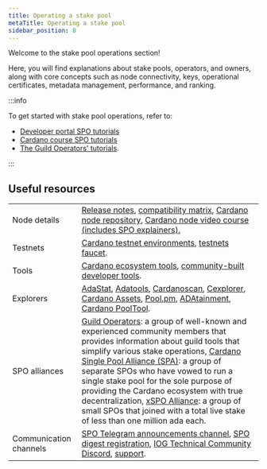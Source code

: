 ```yaml
---
title: Operating a stake pool
metaTitle: Operating a stake pool
sidebar_position: 8
---
```


Welcome to the stake pool operations section!

Here, you will find explanations about stake pools, operators, and owners, along with core concepts such as node connectivity, keys, operational certificates, metadata management, performance, and ranking.

  :::info  
  
To get started with stake pool operations, refer to:

-   [Developer portal SPO tutorials](https://developers.cardano.org/docs/operate-a-stake-pool/)
-   [Cardano course SPO tutorials](https://cardano-course.gitbook.io/cardano-course/handbook/create-a-stake-pool)
-   [The Guild Operators' tutorials](https://cardano-community.github.io/guild-operators/).
  
:::

## Useful resources

|  |  |
|--|--|
| Node details | [Release notes](/release-notes/release-notes), [compatibility matrix](/release-notes/comp-matrix), [Cardano node repository](https://github.com/input-output-hk/cardano-node#overview-of-the-cardano-node-repository), [Cardano node video course (includes SPO explainers).](/development-guidelines/cardano-node-course/) |
| Testnets | [Cardano testnet environments](/cardano-testnets/environments), [testnets faucet](/cardano-testnets/tools/faucet/). |
| Tools | [Cardano ecosystem tools](https://developers.cardano.org/tools/), [community-built developer tools](https://www.essentialcardano.io/article/a-list-of-community-built-developer-tools-on-cardano).|
| Explorers | [AdaStat](https://adastat.net/transactions), [Adatools](https://adatools.io/), [Cardanoscan](https://cardanoscan.io/transactions),  [Cexplorer](https://cexplorer.io/), [Cardano Assets](https://cardanoassets.com/), [Pool.pm](https://pool.pm/tokens), [ADAtainment](https://www.adatainment.com/index.php?page=home&lang=en), [Cardano PoolTool](https://pooltool.io/). |
| SPO alliances | [Guild Operators](https://cardano-community.github.io/guild-operators/): a group of well-known and experienced community members that provides information about guild tools that simplify various stake operations, [Cardano Single Pool Alliance (SPA)](https://singlepoolalliance.net/): a group of separate SPOs who have vowed to run a single stake pool for the sole purpose of providing the Cardano ecosystem with true decentralization, [xSPO Alliance](https://www.xspo-alliance.org/): a group of small SPOs that joined with a total live stake of less than one million ada each.|
| Communication channels | [SPO Telegram announcements channel](https://t.me/SPOannouncements), [SPO digest registration](https://www.iogservices.io/register-for-the-spo-digest), [IOG Technical Community Discord](https://discord.gg/inputoutput), [support](https://iohk.zendesk.com/hc/en-us).|
